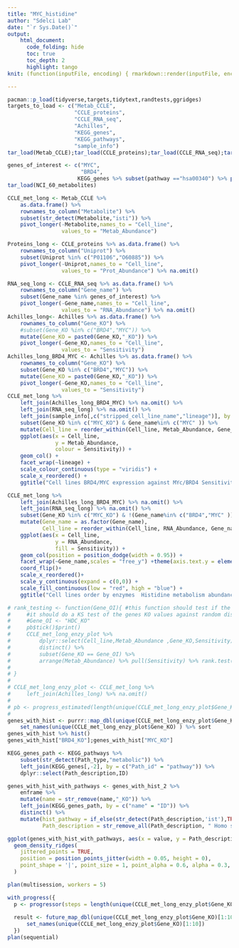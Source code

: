 ```yaml
---
title: "MYC_histidine"
author: "Sdelci Lab"
date: "`r Sys.Date()`"
output:
    html_document:
      code_folding: hide
      toc: true
      toc_depth: 2
      highlight: tango
knit: (function(inputFile, encoding) { rmarkdown::render(inputFile, encoding = encoding, output_file = file.path(dirname(inputFile), 'MYC_histidine.html')) })

---
```


```r
pacman::p_load(tidyverse,targets,tidytext,randtests,ggridges)
targets_to_load <- c("Metab_CCLE",
                     "CCLE_proteins",
                     "CCLE_RNA_seq",
                     "Achilles",
                     "KEGG_genes",
                     "KEGG_pathways",
                     "sample_info")
tar_load(Metab_CCLE);tar_load(CCLE_proteins);tar_load(CCLE_RNA_seq);tar_load(Achilles);tar_load(KEGG_genes);tar_load(KEGG_pathways);ttar_load(sample_info)

genes_of_interest <- c("MYC",
                       "BRD4",
                      KEGG_genes %>% subset(pathway =="hsa00340") %>% pull(ID))
tar_load(NCI_60_metabolites)

CCLE_met_long <- Metab_CCLE %>% 
    as.data.frame() %>% 
    rownames_to_column("Metabolite") %>% 
    subset(str_detect(Metabolite,"isti")) %>% 
    pivot_longer(-Metabolite,names_to = "Cell_line",
                 values_to = "Metab_Abundance")

Proteins_long <- CCLE_proteins %>% as.data.frame() %>% 
    rownames_to_column("Uniprot") %>% 
    subset(Uniprot %in% c("P01106","O60885")) %>% 
    pivot_longer(-Uniprot,names_to = "Cell_line",
                 values_to = "Prot_Abundance") %>% na.omit()

RNA_seq_long <- CCLE_RNA_seq %>% as.data.frame() %>% 
    rownames_to_column("Gene_name") %>% 
    subset(Gene_name %in% genes_of_interest) %>% 
    pivot_longer(-Gene_name,names_to = "Cell_line",
                 values_to = "RNA_Abundance") %>% na.omit()
Achilles_long<- Achilles %>% as.data.frame() %>% 
    rownames_to_column("Gene_KO") %>% 
    #subset(Gene_KO %in% c("BRD4","MYC")) %>% 
    mutate(Gene_KO = paste0(Gene_KO,"_KO")) %>% 
    pivot_longer(-Gene_KO,names_to = "Cell_line",
                 values_to = "Sensitivity")
Achilles_long_BRD4_MYC <- Achilles %>% as.data.frame() %>% 
    rownames_to_column("Gene_KO") %>% 
    subset(Gene_KO %in% c("BRD4","MYC")) %>% 
    mutate(Gene_KO = paste0(Gene_KO,"_KO")) %>% 
    pivot_longer(-Gene_KO,names_to = "Cell_line",
                 values_to = "Sensitivity")
CCLE_met_long %>% 
    left_join(Achilles_long_BRD4_MYC) %>% na.omit() %>% 
    left_join(RNA_seq_long) %>% na.omit() %>% 
    left_join(sample_info[,c("stripped_cell_line_name","lineage")], by = c("Cell_line" = "stripped_cell_line_name")) %>% 
    subset(Gene_KO %in% c("MYC_KO") & Gene_name%in% c("MYC" )) %>% 
    mutate(Cell_line = reorder_within(Cell_line, Metab_Abundance, Gene_KO)) %>%
    ggplot(aes(x = Cell_line, 
               y = Metab_Abundance, 
               colour = Sensitivity)) +
    geom_col() +
    facet_wrap(~lineage) +
    scale_colour_continuous(type = "viridis") +
    scale_x_reordered() +
    ggtitle("Cell lines BRD4/MYC expression against MYc/BRD4 Sensitivity KO (Hist Abundance)")

CCLE_met_long %>% 
    left_join(Achilles_long_BRD4_MYC) %>% na.omit() %>% 
    left_join(RNA_seq_long) %>% na.omit() %>% 
    subset(Gene_KO %in% c("MYC_KO") & !(Gene_name%in% c("BRD4","MYC" ))) %>% 
    mutate(Gene_name = as.factor(Gene_name),
           Cell_line = reorder_within(Cell_line, RNA_Abundance, Gene_name)) %>% 
    ggplot(aes(x = Cell_line, 
               y = RNA_Abundance, 
               fill = Sensitivity)) +
    geom_col(position = position_dodge(width = 0.95)) +
    facet_wrap(~Gene_name,scales = "free_y") +theme(axis.text.y = element_blank(), axis.ticks = element_blank())+
    coord_flip()+
    scale_x_reordered()+
    scale_y_continuous(expand = c(0,0)) +
    scale_fill_continuous(low = "red", high = "blue") +
    ggtitle("Cell lines order by enzymes  Histidine metabolism abundance against MYC sensitivity")
```


```r
# rank_testing <- function(Gene_OI){ #this function should test if the specific gene's KO distribution is statistically related to hist abundace
#     #it should do a KS test of the genes KO values against random distributions and return a median p_value
#     #Gene_OI <- "HDC_KO"
#     pb$tick()$print()
#     CCLE_met_long_enzy_plot %>%
#         dplyr::select(Cell_line,Metab_Abundance ,Gene_KO,Sensitivity) %>% 
#         distinct() %>% 
#         subset(Gene_KO == Gene_OI) %>%
#         arrange(Metab_Abundance) %>% pull(Sensitivity) %>% rank.test() %>%  .[["statistic"]]
#    
# }
# 
# CCLE_met_long_enzy_plot <- CCLE_met_long %>% 
#     left_join(Achilles_long) %>% na.omit() 
# 
# pb <- progress_estimated(length(unique(CCLE_met_long_enzy_plot$Gene_KO)))
# 
genes_with_hist <- purrr::map_dbl(unique(CCLE_met_long_enzy_plot$Gene_KO),rank_testing) %>%
    set_names(unique(CCLE_met_long_enzy_plot$Gene_KO) ) %>% sort
genes_with_hist %>% hist()
genes_with_hist["BRD4_KO"];genes_with_hist["MYC_KO"]

KEGG_genes_path <- KEGG_pathways %>% 
    subset(str_detect(Path_type,"metabolic")) %>% 
    left_join(KEGG_genes[,-2], by = c("Path_id" = "pathway")) %>% 
    dplyr::select(Path_description,ID) 

genes_with_hist_with_pathways <- genes_with_hist_2 %>%
    enframe %>%
    mutate(name = str_remove(name,"_KO")) %>%
    left_join(KEGG_genes_path, by = c("name" = "ID")) %>%
    distinct() %>%
    mutate(hist_pathway = if_else(str_detect(Path_description,'ist'),TRUE,FALSE),
           Path_description = str_remove_all(Path_description, " Homo sapiens "))

ggplot(genes_with_hist_with_pathways, aes(x = value, y = Path_description, fill = hist_pathway))+
  geom_density_ridges(
    jittered_points = TRUE,
    position = position_points_jitter(width = 0.05, height = 0),
    point_shape = '|', point_size = 1, point_alpha = 0.6, alpha = 0.3,
  )

```


```r
plan(multisession, workers = 5)

with_progress({
  p <- progressor(steps = length(unique(CCLE_met_long_enzy_plot$Gene_KO)[1:10]))
  
  result <- future_map_dbl(unique(CCLE_met_long_enzy_plot$Gene_KO)[1:10], rank_testing) %>% 
      set_names(unique(CCLE_met_long_enzy_plot$Gene_KO)[1:10])
  })
plan(sequential)

```
